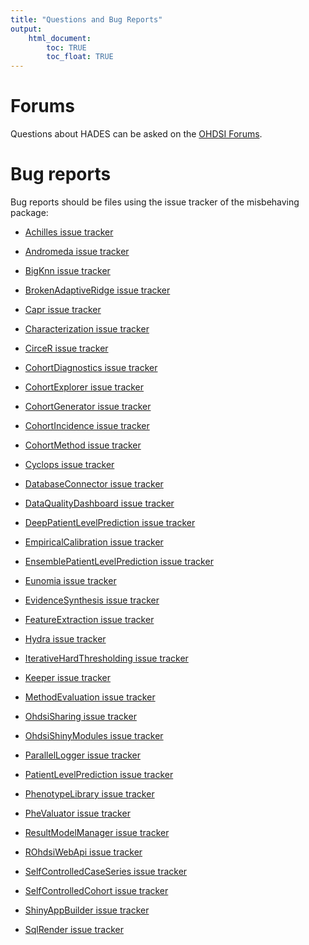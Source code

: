 ```yaml
---
title: "Questions and Bug Reports"
output: 
    html_document:
        toc: TRUE
        toc_float: TRUE
---
```


# Forums

Questions about HADES can be asked on the [OHDSI Forums](http://forums.ohdsi.org/).

# Bug reports

Bug reports should be files using the issue tracker of the misbehaving package:

- [Achilles issue tracker](https://github.com/OHDSI/Achilles/issues)

- [Andromeda issue tracker](https://github.com/OHDSI/Andromeda/issues)

- [BigKnn issue tracker](https://github.com/OHDSI/BigKnn/issues)

- [BrokenAdaptiveRidge issue tracker](https://github.com/OHDSI/BrokenAdaptiveRidge/issues)

- [Capr issue tracker](https://github.com/OHDSI/Capr/issues)

- [Characterization issue tracker](https://github.com/OHDSI/Characterization/issues)

- [CirceR issue tracker](https://github.com/OHDSI/CirceR/issues)

- [CohortDiagnostics issue tracker](https://github.com/OHDSI/CohortDiagnostics/issues)

- [CohortExplorer issue tracker](https://github.com/OHDSI/CohortExplorer/issues)

- [CohortGenerator issue tracker](https://github.com/OHDSI/CohortGenerator/issues)

- [CohortIncidence issue tracker](https://github.com/OHDSI/CohortIncidence/issues)

- [CohortMethod issue tracker](https://github.com/OHDSI/CohortMethod/issues)

- [Cyclops issue tracker](https://github.com/OHDSI/Cyclops/issues)

- [DatabaseConnector issue tracker](https://github.com/OHDSI/DatabaseConnector/issues)

- [DataQualityDashboard issue tracker](https://github.com/OHDSI/DataQualityDashboard/issues)

- [DeepPatientLevelPrediction issue tracker](https://github.com/OHDSI/DeepPatientLevelPrediction/issues)

- [EmpiricalCalibration issue tracker](https://github.com/OHDSI/EmpiricalCalibration/issues)

- [EnsemblePatientLevelPrediction issue tracker](https://github.com/OHDSI/EnsemblePatientLevelPrediction/issues)

- [Eunomia issue tracker](https://github.com/OHDSI/Eunomia/issues)

- [EvidenceSynthesis issue tracker](https://github.com/OHDSI/EvidenceSynthesis/issues)

- [FeatureExtraction issue tracker](https://github.com/OHDSI/FeatureExtraction/issues)

- [Hydra issue tracker](https://github.com/OHDSI/Hydra/issues)

- [IterativeHardThresholding issue tracker](https://github.com/OHDSI/IterativeHardThresholding/issues)

- [Keeper issue tracker](https://github.com/OHDSI/Keeper/issues)

- [MethodEvaluation issue tracker](https://github.com/OHDSI/MethodEvaluation/issues)

- [OhdsiSharing issue tracker](https://github.com/OHDSI/OhdsiSharing/issues)

- [OhdsiShinyModules issue tracker](https://github.com/OHDSI/OhdsiShinyModules/issues)

- [ParallelLogger issue tracker](https://github.com/OHDSI/ParallelLogger/issues)

- [PatientLevelPrediction issue tracker](https://github.com/OHDSI/PatientLevelPrediction/issues)

- [PhenotypeLibrary issue tracker](https://github.com/OHDSI/PhenotypeLibrary/issues)

- [PheValuator issue tracker](https://github.com/OHDSI/PheValuator/issues)

- [ResultModelManager issue tracker](https://github.com/OHDSI/ResultModelManager/issues)

- [ROhdsiWebApi issue tracker](https://github.com/OHDSI/ROhdsiWebApi/issues)

- [SelfControlledCaseSeries issue tracker](https://github.com/OHDSI/SelfControlledCaseSeries/issues)

- [SelfControlledCohort issue tracker](https://github.com/OHDSI/SelfControlledCohort/issues)

- [ShinyAppBuilder issue tracker](https://github.com/OHDSI/ShinyAppBuilder/issues)

- [SqlRender issue tracker](https://github.com/OHDSI/SqlRender/issues)

